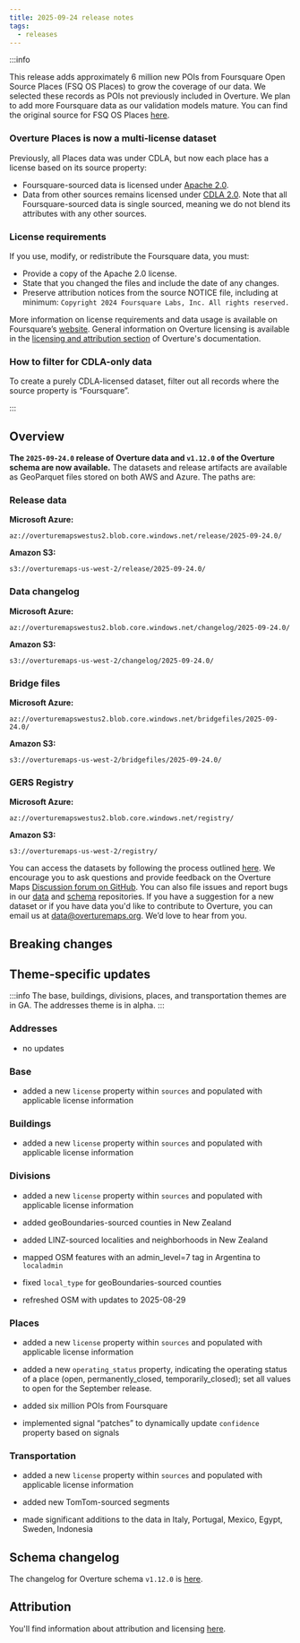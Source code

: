 ```yaml
---
title: 2025-09-24 release notes
tags:
  - releases
---
```


:::info

This release adds approximately 6 million new POIs from Foursquare Open Source Places (FSQ OS Places) to grow the coverage of our data. We selected these records as POIs not previously included in Overture. We plan to add more Foursquare data as our validation models mature. 
You can find the original source for FSQ OS Places [here](https://opensource.foursquare.com/os-places/).

### Overture Places is now a multi-license dataset
Previously, all Places data was under CDLA, but now each place has a license based on its source property:
- Foursquare-sourced data is licensed under [Apache 2.0](https://www.apache.org/licenses/LICENSE-2.0).
- Data from other sources remains licensed under [CDLA 2.0](https://cdla.dev/permissive-2-0/).
Note that all Foursquare-sourced data is single sourced, meaning we do not blend its attributes with any other sources.

### License requirements
If you use, modify, or redistribute the Foursquare data, you must:
- Provide a copy of the Apache 2.0 license.
- State that you changed the files and include the date of any changes.
- Preserve attribution notices from the source NOTICE file, including at minimum: `Copyright 2024 Foursquare Labs, Inc. All rights reserved.`

More information on license requirements and data usage is available on Foursquare’s [website](https://docs.foursquare.com/data-products/docs/access-fsq-os-places). General information on Overture licensing is available in the [licensing and attribution section](https://docs.overturemaps.org/attribution/) of Overture's documentation.

### How to filter for CDLA-only data
To create a purely CDLA-licensed dataset, filter out all records where the source property is “Foursquare”.

:::


## Overview

**The `2025-09-24.0` release of Overture data and `v1.12.0` of the Overture schema are now available.** The datasets and release artifacts are available as GeoParquet files stored on both AWS and Azure. The paths are:

### Release data

**Microsoft Azure:**
```
az://overturemapswestus2.blob.core.windows.net/release/2025-09-24.0/
```

**Amazon S3:**
```
s3://overturemaps-us-west-2/release/2025-09-24.0/
```
### Data changelog

**Microsoft Azure:**
```
az://overturemapswestus2.blob.core.windows.net/changelog/2025-09-24.0/
```

**Amazon S3:**
```
s3://overturemaps-us-west-2/changelog/2025-09-24.0/
```


### Bridge files

**Microsoft Azure:**
```
az://overturemapswestus2.blob.core.windows.net/bridgefiles/2025-09-24.0/
```

**Amazon S3:**
```
s3://overturemaps-us-west-2/bridgefiles/2025-09-24.0/
```

### GERS Registry

**Microsoft Azure:**
```
az://overturemapswestus2.blob.core.windows.net/registry/
```

**Amazon S3:**
```
s3://overturemaps-us-west-2/registry/
```



<!-- truncate -->

You can access the datasets by following the process outlined [here](/getting-data). We encourage you to ask questions and provide feedback on the Overture Maps [Discussion forum on GitHub](https://github.com/orgs/OvertureMaps/discussions). You can also file issues and report bugs in our [data](https://github.com/OvertureMaps/data/issues) and [schema](https://github.com/OvertureMaps/schema/issues) repositories. If you have a suggestion for a new dataset or if you have data you'd like to contribute to Overture, you can email us at data@overturemaps.org. We’d love to hear from you.

## Breaking changes

## Theme-specific updates

:::info
The base, buildings, divisions, places, and transportation themes are in GA. The addresses theme is in alpha. 
:::

### Addresses

- no updates


### Base

- added a new `license` property within `sources` and populated with applicable license information

### Buildings

- added a new `license` property within `sources` and populated with applicable license information


### Divisions

- added a new `license` property within `sources` and populated with applicable license information

- added geoBoundaries-sourced counties in New Zealand

- added LINZ-sourced localities and neighborhoods in New Zealand

- mapped OSM features with an admin_level=7 tag in Argentina to `localadmin` 

- fixed `local_type` for geoBoundaries-sourced counties

- refreshed OSM with updates to 2025-08-29

### Places

- added a new `license` property within `sources` and populated with applicable license information

- added a new `operating_status` property, indicating the operating status of a place (open, permanently_closed, temporarily_closed); set all values to open for the September release.

- added six million POIs from Foursquare 

- implemented signal “patches” to dynamically update `confidence` property based on signals


### Transportation

- added a new `license` property within `sources` and populated with applicable license information

- added new TomTom-sourced segments

- made significant additions to the data in Italy, Portugal, Mexico, Egypt, Sweden, Indonesia


## Schema changelog

The changelog for Overture schema `v1.12.0` is [here](https://github.com/OvertureMaps/schema/tree/v1.12.0).

## Attribution

You'll find information about attribution and licensing [here](/attribution).

